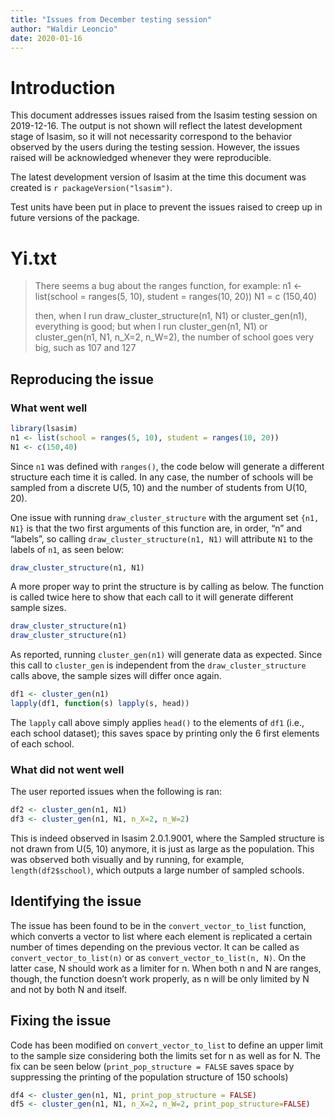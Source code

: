 ```yaml
---
title: "Issues from December testing session"
author: "Waldir Leoncio"
date: 2020-01-16
---
```


# Introduction

This document addresses issues raised from the lsasim testing session on 2019-12-16. The output is not shown will reflect the latest development stage of lsasim, so it will not necessarity correspond to the behavior observed by the users during the testing session. However, the issues raised will be acknowledged whenever they were reproducible.

The latest development version of lsasim at the time this document was created is `r packageVersion("lsasim")`.

Test units have been put in place to prevent the issues raised to creep up in future versions of the package.

# Yi.txt

> There seems a bug about the ranges function, for example:
> n1 <- list(school = ranges(5, 10), student = ranges(10, 20))
> N1 = c (150,40)
> 
> then, when I run draw_cluster_structure(n1, N1) or cluster_gen(n1), everything is good;
> but when I run cluster_gen(n1, N1) or cluster_gen(n1, N1, n_X=2, n_W=2), the number of school goes very big, such as 107 and 127

## Reproducing the issue

### What went well

```r
library(lsasim)
n1 <- list(school = ranges(5, 10), student = ranges(10, 20))
N1 <- c(150,40)
```

Since `n1` was defined with `ranges()`, the code below will generate a different structure each time it is called. In any case, the number of schools will be sampled from a discrete U(5, 10) and the number of students from U(10, 20).

One issue with running `draw_cluster_structure` with the argument set `{n1, N1}` is that the two first arguments of this function are, in order, "n" and "labels", so calling `draw_cluster_structure(n1, N1)` will attribute `N1` to the labels of `n1`, as seen below:

```r
draw_cluster_structure(n1, N1)
```

A more proper way to print the structure is by calling as below. The function is called twice here to show that each call to it will generate different sample sizes.

```r
draw_cluster_structure(n1)
draw_cluster_structure(n1)
```

As reported, running `cluster_gen(n1)` will generate data as expected. Since this call to `cluster_gen` is independent from the `draw_cluster_structure` calls above, the sample sizes will differ once again.

```r
df1 <- cluster_gen(n1)
lapply(df1, function(s) lapply(s, head)) 
```

The `lapply` call above simply applies `head()` to the elements of `df1` (i.e., each school dataset); this saves space by printing only the 6 first elements of each school.

### What did not went well

The user reported issues when the following is ran:

```r
df2 <- cluster_gen(n1, N1)
df3 <- cluster_gen(n1, N1, n_X=2, n_W=2)
```

This is indeed observed in lsasim 2.0.1.9001, where the Sampled structure is not drawn from U(5, 10) anymore, it is just as large as the population. This was observed both visually and by running, for example, `length(df2$school)`, which outputs a large number of sampled schools.

## Identifying the issue

The issue has been found to be in the `convert_vector_to_list` function, which converts a vector to list where each element is replicated a certain number of times depending on the previous vector. It can be called as `convert_vector_to_list(n)` or as `convert_vector_to_list(n, N)`. On the latter case, N should work as a limiter for n. When both n and N are ranges, though, the function doesn't work properly, as n will be only limited by N and not by both N and itself.

## Fixing the issue

Code has been modified on `convert_vector_to_list` to define an upper limit to the sample size considering both the limits set for n as well as for N. The fix can be seen below (`print_pop_structure = FALSE` saves space by suppressing the printing of the population structure of 150 schools)

```r
df4 <- cluster_gen(n1, N1, print_pop_structure = FALSE)
df5 <- cluster_gen(n1, N1, n_X=2, n_W=2, print_pop_structure=FALSE)
```